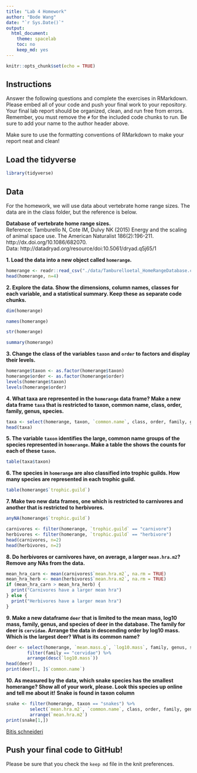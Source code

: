 ```yaml
---
title: "Lab 4 Homework"
author: "Bode Wang"
date: "`r Sys.Date()`"
output:
  html_document:
    theme: spacelab
    toc: no
    keep_md: yes
---
```


```r
knitr::opts_chunk$set(echo = TRUE)
```

## Instructions
Answer the following questions and complete the exercises in RMarkdown. Please embed all of your code and push your final work to your repository. Your final lab report should be organized, clean, and run free from errors. Remember, you must remove the `#` for the included code chunks to run. Be sure to add your name to the author header above.  

Make sure to use the formatting conventions of RMarkdown to make your report neat and clean!  

## Load the tidyverse
```r
library(tidyverse)
```

## Data
For the homework, we will use data about vertebrate home range sizes. The data are in the class folder, but the reference is below.  

**Database of vertebrate home range sizes.**  
Reference: Tamburello N, Cote IM, Dulvy NK (2015) Energy and the scaling of animal space use. The American Naturalist 186(2):196-211. http://dx.doi.org/10.1086/682070.  
Data: http://datadryad.org/resource/doi:10.5061/dryad.q5j65/1  

**1. Load the data into a new object called `homerange`.**

```r
homerange <- readr::read_csv("./data/Tamburelloetal_HomeRangeDatabase.csv")
head(homerange, n=4)
```

**2. Explore the data. Show the dimensions, column names, classes for each variable, and a statistical summary. Keep these as separate code chunks.**  

```r
dim(homerange)
```

```r
names(homerange)
```

```r
str(homerange)
```

```r
summary(homerange)
```

**3. Change the class of the variables `taxon` and `order` to factors and display their levels.**  

```r
homerange$taxon <- as.factor(homerange$taxon)
homerange$order <- as.factor(homerange$order)
levels(homerange$taxon)
levels(homerange$order)
```

**4. What taxa are represented in the `homerange` data frame? Make a new data frame `taxa` that is restricted to taxon, common name, class, order, family, genus, species.**  

```r
taxa <- select(homerange, taxon, `common.name`, class, order, family, genus, species)
head(taxa)
```

**5. The variable `taxon` identifies the large, common name groups of the species represented in `homerange`. Make a table the shows the counts for each of these `taxon`.**  

```r
table(taxa$taxon)
```

**6. The species in `homerange` are also classified into trophic guilds. How many species are represented in each trophic guild.**  

```r
table(homerange$`trophic.guild`)
```

**7. Make two new data frames, one which is restricted to carnivores and another that is restricted to herbivores.**  

```r
anyNA(homerange$`trophic.guild`)
```

```r
carnivores <- filter(homerange, `trophic.guild` == "carnivore")
herbivores <- filter(homerange, `trophic.guild` == "herbivore")
head(carnivores, n=2)
head(herbivores, n=2)
```

**8. Do herbivores or carnivores have, on average, a larger `mean.hra.m2`? Remove any NAs from the data.**  

```r
mean_hra_carn <- mean(carnivores$`mean.hra.m2`, na.rm = TRUE)
mean_hra_herb <- mean(herbivores$`mean.hra.m2`, na.rm = TRUE)
if (mean_hra_carn > mean_hra_herb) {
  print("Carnivores have a larger mean hra")
} else {
  print("Herbivores have a larger mean hra")
}
```

**9. Make a new dataframe `deer` that is limited to the mean mass, log10 mass, family, genus, and species of deer in the database. The family for deer is `cervidae`. Arrange the data in descending order by log10 mass. Which is the largest deer? What is its common name?**  

```r
deer <- select(homerange, `mean.mass.g`, `log10.mass`, family, genus, species, `common.name`) %>%
        filter(family == "cervidae") %>%
        arrange(desc(`log10.mass`))
head(deer)
print(deer[1, ]$`common.name`)
```

**10. As measured by the data, which snake species has the smallest homerange? Show all of your work, please. Look this species up online and tell me about it!** **Snake is found in taxon column**

```r
snake <- filter(homerange, taxon == "snakes") %>%
         select(`mean.hra.m2`, `common.name`, class, order, family, genus, species) %>%
         arrange(`mean.hra.m2`)
print(snake[1,])
```

[Bitis schneideri](https://en.wikipedia.org/wiki/Bitis_schneideri)

## Push your final code to GitHub!
Please be sure that you check the `keep md` file in the knit preferences.   